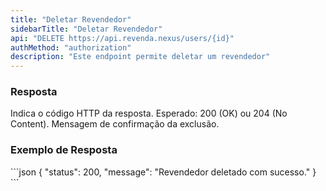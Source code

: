 ```yaml
---
title: "Deletar Revendedor"
sidebarTitle: "Deletar Revendedor"
api: "DELETE https://api.revenda.nexus/users/{id}"
authMethod: "authorization"
description: "Este endpoint permite deletar um revendedor"
---
```


### Resposta

<ResponseField name="status" type="number">
  Indica o código HTTP da resposta. Esperado: 200 (OK) ou 204 (No Content).
</ResponseField>

<ResponseField name="message" type="string">
  Mensagem de confirmação da exclusão.
</ResponseField>

### Exemplo de Resposta

<ResponseExample>
```json
{
  "status": 200,
  "message": "Revendedor deletado com sucesso."
}
```
</ResponseExample>